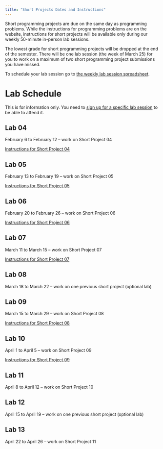 ```yaml
---
title: "Short Projects Dates and Instructions"
---
```


Short programming projects are due on the same day as programming problems. While the instructions for programming problems are on the website, instructions for short projects will be available only during our weekly 50-minute in-person lab sessions. 

The lowest grade for short programming projects will be dropped at the end of the semester. There will be one lab session (the week of March 25) for you to work on a maximum of two short programming project submissions you have missed.

To schedule your lab session go to [the weekly lab session spreadsheet](https://docs.google.com/spreadsheets/d/1mS3H-8GyLHb__rZaf9j66khmkncQgeqEXfyVk2l0sNo/edit?usp=sharing).

# Lab Schedule

This is for information only. You need to [sign up for a specific lab session](https://docs.google.com/spreadsheets/d/1mS3H-8GyLHb__rZaf9j66khmkncQgeqEXfyVk2l0sNo/edit?usp=sharing) to be able to attend it.

## Lab 04

February 6 to February 12 -- work on Short Project 04

[Instructions for Short Project 04](https://adrianapicoral.com/csc-110/pBT6ULZ1Lk.html)

## Lab 05

February 13 to February 19 -- work on Short Project 05


[Instructions for Short Project 05](https://adrianapicoral.com/csc-110/WA7aUvXjfV.html)

## Lab 06

February 20 to February 26 -- work on Short Project 06

[Instructions for Short Project 06](https://adrianapicoral.com/csc-110/IWjLyyIYd1.html)

## Lab 07

March 11 to March 15 -- work on Short Project 07

[Instructions for Short Project 07](https://adrianapicoral.com/csc-110/wncjVfMUSy.html)

## Lab 08

March 18 to March 22 --  work on one previous short project (optional lab)

## Lab 09

March 15 to March 29 -- work on Short Project 08

[Instructions for Short Project 08](https://adrianapicoral.com/csc-110/cINZGYO27Q.html)


## Lab 10

April 1 to April 5 -- work on Short Project 09

[Instructions for Short Project 09](https://adrianapicoral.com/csc-110/5ZNc2NEebu.html)

## Lab 11

April 8 to April 12 -- work on Short Project 10

## Lab 12

April 15 to April 19 --  work on one previous short project (optional lab)

## Lab 13

April 22 to April 26 -- work on Short Project 11
